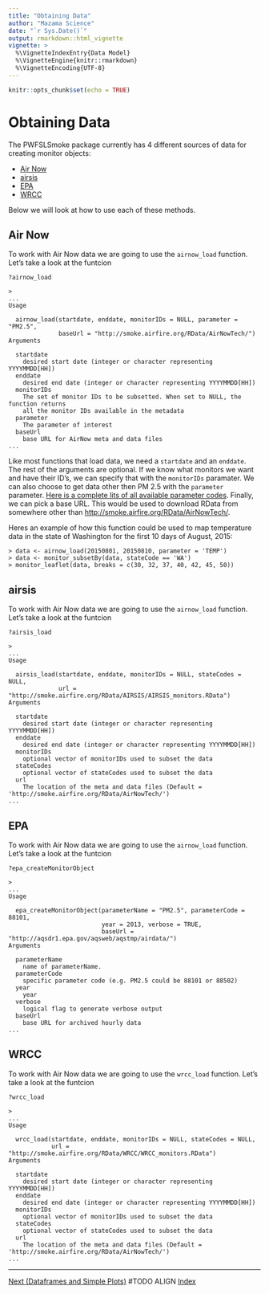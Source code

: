 ```yaml
---
title: "Obtaining Data"
author: "Mazama Science"
date: "`r Sys.Date()`"
output: rmarkdown::html_vignette
vignette: >
  %\VignetteIndexEntry{Data Model}
  %\VignetteEngine{knitr::rmarkdown}
  %\VignetteEncoding{UTF-8}
---
```


```r
knitr::opts_chunk$set(echo = TRUE)
```

# Obtaining Data

The PWFSLSmoke package currently has 4 different sources of data for creating monitor objects:

 * [Air Now](https://www.airnow.gov/)
 * [airsis](http://usfs.airsis.com)
 * [EPA](http://aqsdr1.epa.gov/aqsweb/aqstmp/airdata/download_files.html)
 * [WRCC](http://smoke.airfire.org/RData/AirNowTech/)
 
 Below we will look at how to use each of these methods. 
 
## Air Now
 
 To work with Air Now data we are going to use the `airnow_load` function. Let's take a look at the funtcion
 
```
?airnow_load

> 
...
Usage

  airnow_load(startdate, enddate, monitorIDs = NULL, parameter = "PM2.5",
              baseUrl = "http://smoke.airfire.org/RData/AirNowTech/")
Arguments

  startdate	
    desired start date (integer or character representing YYYYMMDD[HH])
  enddate	
    desired end date (integer or character representing YYYYMMDD[HH])
  monitorIDs	
    The set of monitor IDs to be subsetted. When set to NULL, the function returns      
    all the monitor IDs available in the metadata
  parameter	
    The parameter of interest
  baseUrl	
    base URL for AirNow meta and data files
...

```

  Like most functions that load data, we need a `startdate` and an `enddate`. The rest of the arguments are optional. If we know what monitors we want and have their ID's, we can specify that with the `monitorIDs` paramater. We can also choose to get data other then PM 2.5 with the `parameter` parameter. [Here is a complete lits of all available parameter codes](AirNow\ Parameters.html). Finally, we can pick a base URL. This would be used to download RData from somewhere other than [http://smoke.airfire.org/RData/AirNowTech/](http://smoke.airfire.org/RData/AirNowTech/).
  
Heres an example of how this function could be used to map temperature data in the state of Washington for the first 10 days of August, 2015:
```
> data <- airnow_load(20150801, 20150810, parameter = 'TEMP')
> data <- monitor_subsetBy(data, stateCode == 'WA')
> monitor_leaflet(data, breaks = c(30, 32, 37, 40, 42, 45, 50))
```
  
## airsis 
 To work with Air Now data we are going to use the `airnow_load` function. Let's take a look at the funtcion
 
```
?airsis_load

> 
...
Usage

  airsis_load(startdate, enddate, monitorIDs = NULL, stateCodes = NULL,
              url = "http://smoke.airfire.org/RData/AIRSIS/AIRSIS_monitors.RData")
Arguments

  startdate	
    desired start date (integer or character representing YYYYMMDD[HH])
  enddate	
    desired end date (integer or character representing YYYYMMDD[HH])
  monitorIDs	
    optional vector of monitorIDs used to subset the data
  stateCodes	
    optional vector of stateCodes used to subset the data
  url	
    The location of the meta and data files (Default = 'http://smoke.airfire.org/RData/AirNowTech/')
...

```
 
 
## EPA 
 To work with Air Now data we are going to use the `airnow_load` function. Let's take a look at the funtcion
 
```
?epa_createMonitorObject

> 
...
Usage

  epa_createMonitorObject(parameterName = "PM2.5", parameterCode = 88101,
                          year = 2013, verbose = TRUE,
                          baseUrl = "http://aqsdr1.epa.gov/aqsweb/aqstmp/airdata/")
Arguments

  parameterName	
    name of parameterName.
  parameterCode	
    specific parameter code (e.g. PM2.5 could be 88101 or 88502)
  year	
    year
  verbose	
    logical flag to generate verbose output
  baseUrl	
    base URL for archived hourly data
...

```
 
 
## WRCC 
 To work with Air Now data we are going to use the `wrcc_load` function. Let's take a look at the funtcion
 
```
?wrcc_load

> 
...
Usage

  wrcc_load(startdate, enddate, monitorIDs = NULL, stateCodes = NULL,
            url = "http://smoke.airfire.org/RData/WRCC/WRCC_monitors.RData")
Arguments

  startdate	
    desired start date (integer or character representing YYYYMMDD[HH])
  enddate	
    desired end date (integer or character representing YYYYMMDD[HH])
  monitorIDs	
    optional vector of monitorIDs used to subset the data
  stateCodes	
    optional vector of stateCodes used to subset the data
  url	
    The location of the meta and data files (Default = 'http://smoke.airfire.org/RData/AirNowTech/')
...

```
 
 
 
---
[Next (Dataframes and Simple Plots)](Lesson_02_DataframesAndSimplePlots.html) #TODO ALIGN [Index](Index.RMD)
